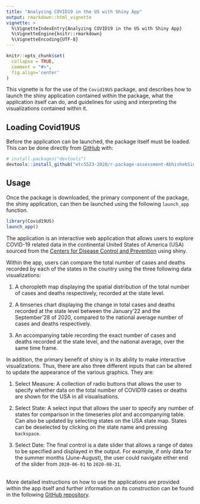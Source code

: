 ```yaml
---
title: "Analyzing COVID19 in the US with Shiny App"
output: rmarkdown::html_vignette
vignette: >
  %\VignetteIndexEntry{Analyzing COVID19 in the US with Shiny App}
  %\VignetteEngine{knitr::rmarkdown}
  %\VignetteEncoding{UTF-8}
---
```


```r
knitr::opts_chunk$set(
  collapse = TRUE,
  comment = "#>",
  fig.align='center'
)
```

This vignette is for the use of the `Covid19US` package, and describes how to launch the shiny application contained within the package, what the application itself can do, and guidelines for using and interpreting the visualizations contained within it.

## Loading Covid19US 
Before the application can be launched, the package itself must be loaded. This can be done directly from [GitHub](https://github.com/etc5523-2020/r-package-assessment-AbhishekSinha28) with:

```r
# install.packages("devtools")
devtools::install_github("etc5523-2020/r-package-assessment-AbhishekSinha28")
```

## Usage
Once the package is downloaded, the primary component of the package, the shiny application, can then be launched using the following `launch_app` function.
```r
library(Covid19US)
launch_app()
```

The application is an interactive web application that allows users to explore COVID-19 related data in the continental United States of America (USA) sourced from the [Centers for Disease Control and Prevention](https://data.cdc.gov/Case-Surveillance/United-States-COVID-19-Cases-and-Deaths-by-State-o/9mfq-cb36?fbclid=IwAR1QbXngfoMy1NE9vO-QSe40zfo11iApIqOr4Hb3EB6eMia7JSY2DncPF00) using shiny.  

Within the app, users can compare the total number of cases and deaths recorded by each of the states in the country using the three following data visualizations:   

1. A choropleth map displaying the spatial distribution of the total number of cases and deaths respectively, recorded at the state level.  


2. A timseries chart displaying the change in total cases and deaths recorded at the state level between the January'22 and the September'28 of 2020, compared to the national average number of cases and deaths respectively.  

3.  An accompanying table recording the exact number of cases and deaths recorded at the state level, and the national average, over the same time frame.  

In addition, the primary benefit of shiny is in its ability to make interactive visualizations. Thus, there are also three different inputs that can be altered to update the appearance of the various graphics. They are: 

1. Select Measure: A collection of radio buttons that allows the user to specify whether data on the total number of COVID19 cases or deaths are shown for the USA in all visualisations.     

2. Select State: A select input that allows the user to specify any number of states for comparison in the timeseries plot and accompanying table. Can also be updated by selecting states on the USA state map. States can be deselected by clicking on the state name and pressing `backspace`.    

3. Select Date: The final control is a date slider that allows a range of dates to be specified and displayed in the output. For example, if only data for the summer months (June-August), the user could navigate either end of the slider from `2020-06-01` to `2020-08-31`.    

<br>
More detailed instructions on how to use the applications are provided within the app itself and further information on its construction can be found in the following [GitHub repository](https://github.com/etc5523-2020/r-package-assessment-AbhishekSinha28).

